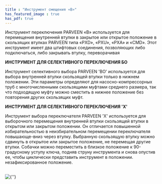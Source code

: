 ```yaml
---
title : "Инструмент смещения «B»"
has_featured_image : true
has_pdf: true
---
```


Инструмент переключения PARVEEN «B» используется для перемещения внутренней втулки в закрытое или открытое положение в скользящих втулках PARVEEN типа «PXD», «PXU», «PXA» и «CMD». Этот инструмент имеет два штифтовых соединения, позволяющих либо подключаться, либо закрывать втулку, переворачивая

**ИНСТРУМЕНТ ДЛЯ СЕЛЕКТИВНОГО ПЕРЕКЛЮЧЕНИЯ БО**

Инструмент селективного выбора PARVEEN 'BO' используется для выбора внутренней втулки скользящей втулки только в нижнем положении. Эти параметры определяют для насосно-компрессорных труб с многочисленными скользящими муфтами среднего размера, так что подходящую муфту можно сместить в нижнее положение без повторения других скользящих муфт.

**ИНСТРУМЕНТ ДЛЯ СЕЛЕКТИВНОГО ПЕРЕКЛЮЧЕНИЯ 'X'**

Инструмент выбора переключателя PARVEEN 'X' используется для выборочного перемещения внутренней втулки скользящей втулки в открытом или закрытом положении. Он отличается повышенной избирательностью в неизбирательном перемещении переключателя повышающе-вниз через втулку. Выбранную скользящую втулку можно сдвинуть в открытое или закрытое положение, не перемещая другие втулки. Собачки можно переместить в близкое положение к 90-градусному уступу ключа, подняв струну инструмента и снова опустив ее, чтобы циклически представить инструмент в положении. незафиксированное положение.

<br />
<Image src={image} alt={''} />